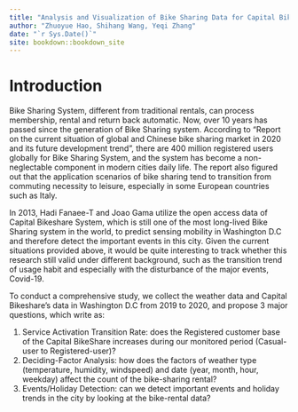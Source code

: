 ```yaml
--- 
title: "Analysis and Visualization of Bike Sharing Data for Capital Bikeshare in Washington D.C."
author: "Zhuoyue Hao, Shihang Wang, Yeqi Zhang"
date: "`r Sys.Date()`"
site: bookdown::bookdown_site
---
```


# Introduction

Bike Sharing System, different from traditional rentals, can process membership, rental and return back automatic. Now, over 10 years has passed since the generation of Bike Sharing system. According to “Report on the current situation of global and Chinese bike sharing market in 2020 and its future development trend”, there are 400 million registered users globally for Bike Sharing System, and the system has become a non-neglectable component in modern cities daily life. The report also figured out that the application scenarios of bike sharing tend to transition from commuting necessity to leisure, especially in some European countries such as Italy.

In 2013, Hadi Fanaee-T and Joao Gama utilize the open access data of Capital Bikeshare System, which is still one of the most long-lived Bike Sharing system in the world, to predict sensing mobility in Washington D.C and therefore detect the important events in this city. Given the current situations provided above, it would be quite interesting to track whether this research still valid under different background, such as the transition trend of usage habit and especially with the disturbance of the major events, Covid-19.

To conduct a comprehensive study, we collect the weather data and Capital Bikeshare’s data in Washington D.C from 2019 to 2020, and propose 3 major questions, which write as:  

1.	Service Activation Transition Rate: does the Registered customer base of the Capital BikeShare increases during our monitored period (Casual-user to Registered-user)?
2.	Deciding-Factor Analysis: how does the factors of weather type (temperature, humidity, windspeed) and date (year, month, hour, weekday) affect the count of the bike-sharing rental?
3.	Events/Holiday Detection: can we detect important events and holiday trends in the city by looking at the bike-rental data?
